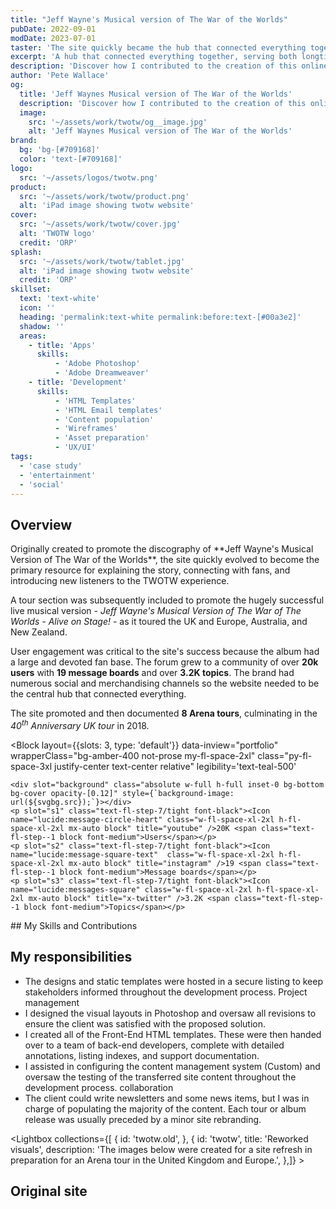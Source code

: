 ```yaml
---
title: "Jeff Wayne's Musical version of The War of the Worlds"
pubDate: 2022-09-01
modDate: 2023-07-01
taster: 'The site quickly became the hub that connected everything together, serving both longtime fans and inspiring a new generation.'
excerpt: 'A hub that connected everything together, serving both longtime fans and inspiring a new generation'
description: 'Discover how I contributed to the creation of this online hub that linked everything together, serving both longtime fans and inspiring a new generation.'
author: 'Pete Wallace'
og:
  title: 'Jeff Waynes Musical version of The War of the Worlds'
  description: 'Discover how I contributed to the creation of this online hub that linked everything together, serving both longtime fans and inspiring a new generation.'
  image: 
    src: '~/assets/work/twotw/og__image.jpg'
    alt: 'Jeff Waynes Musical version of The War of the Worlds'
brand: 
  bg: 'bg-[#709168]'
  color: 'text-[#709168]'
logo:
  src: '~/assets/logos/twotw.png'
product:
  src: '~/assets/work/twotw/product.png'
  alt: 'iPad image showing twotw website'
cover:
  src: '~/assets/work/twotw/cover.jpg'
  alt: 'TWOTW logo'
  credit: 'ORP'
splash:
  src: '~/assets/work/twotw/tablet.jpg'
  alt: 'iPad image showing twotw website'
  credit: 'ORP'
skillset:
  text: 'text-white'
  icon: ''
  heading: 'permalink:text-white permalink:before:text-[#00a3e2]'
  shadow: ''
  areas:
    - title: 'Apps'
      skills:
          - 'Adobe Photoshop'
          - 'Adobe Dreamweaver'
    - title: 'Development'
      skills:
          - 'HTML Templates'
          - 'HTML Email templates'
          - 'Content population'
          - 'Wireframes'
          - 'Asset preparation'
          - 'UX/UI'
tags: 
  - 'case study'
  - 'entertainment'
  - 'social'
---
```





## Overview

<p class="text-fl-step-1">Originally created to promote the discography of **Jeff Wayne's Musical Version of The War of the Worlds**, the site quickly evolved to become the primary resource for explaining the story, connecting with fans, and introducing new listeners to the TWOTW experience.</p>

A tour section was subsequently included to promote the hugely successful live musical version - _Jeff Wayne's Musical Version of The War of The Worlds - Alive on Stage!_ - as it toured the UK and Europe, Australia, and New Zealand.

User engagement was critical to the site's success because the album had a large and devoted fan base. The forum grew to a community of over **20k users** with **19 message boards** and over **3.2K topics**. The brand had numerous social and merchandising channels so the website needed to be the central hub that connected everything.

The site promoted and then documented **8 Arena tours**, culminating in the _40<sup>th</sup> Anniversary UK tour_ in 2018.

<Block
    layout={{slots: 3, type: 'default'}}
    data-inview="portfolio"
    wrapperClass="bg-amber-400 not-prose my-fl-space-2xl"
    class="py-fl-space-3xl justify-center text-center relative"
    legibility='text-teal-500'
>
    <div slot="background" class="absolute w-full h-full inset-0 bg-bottom bg-cover opacity-[0.12]" style={`background-image: url(${svgbg.src});`}></div>
    <p slot="s1" class="text-fl-step-7/tight font-black"><Icon name="lucide:message-circle-heart" class="w-fl-space-xl-2xl h-fl-space-xl-2xl mx-auto block" title="youtube" />20K <span class="text-fl-step--1 block font-medium">Users</span></p>
    <p slot="s2" class="text-fl-step-7/tight font-black"><Icon name="lucide:message-square-text"  class="w-fl-space-xl-2xl h-fl-space-xl-2xl mx-auto block" title="instagram" />19 <span class="text-fl-step--1 block font-medium">Message boards</span></p>
    <p slot="s3" class="text-fl-step-7/tight font-black"><Icon name="lucide:messages-square" class="w-fl-space-xl-2xl h-fl-space-xl-2xl mx-auto block" title="x-twitter" />3.2K <span class="text-fl-step--1 block font-medium">Topics</span></p>
</Block>

<Skills skillset={frontmatter.skillset} bg={frontmatter.brand.bg}>
## My Skills and Contributions
</Skills>

## My responsibilities

-   The designs and static templates were hosted in a secure listing to keep stakeholders informed throughout the development process. <span class="label label--info !m-0">Project management</span>
-   I designed the visual layouts in Photoshop and oversaw all revisions to ensure the client was satisfied with the proposed solution.
-   I created all of the Front-End HTML templates. These were then handed over to a team of back-end developers, complete with detailed annotations, listing indexes, and support documentation.
-   I assisted in configuring the content management system (Custom) and oversaw the testing of the transferred site content throughout the development process. <span class="label label--info !m-0">collaboration</span>
-   The client could write newsletters and some news items, but I was in charge of populating the majority of the content. Each tour or album release was usually preceded by a minor site rebranding.


<Lightbox collections={[
        {
            id: 'twotw.old',
        }, {
            id: 'twotw',
            title: 'Reworked visuals',
            description: 'The images below were created for a site refresh in preparation for an Arena tour in the United Kingdom and Europe.',
        },]} >
<Fragment slot='title'>
## Original site
</Fragment>
</Lightbox>
